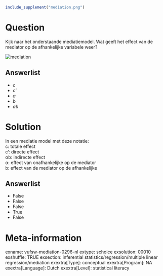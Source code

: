 ```r
include_supplement("mediation.png")
```

Question
========
Kijk naar het onderstaande mediatiemodel. Wat geeft het effect van de
mediator op de afhankelijke variabele weer?  
  
<img src="mediation.png" class="fr-fic fr-dii tvcss_2"
alt="mediation" />

Answerlist
----------
* *c*
* *c'*
* *a*
* *b*
* *ab*

Solution
========





In een mediatie model met deze notatie:  
c: totale effect  
c': directe effect  
αb: indirecte effect  
α: effect van onafhankelijke op de mediator  
b: effect van de mediator op de afhankelijke




Answerlist
----------
* False
* False
* False
* True
* False

Meta-information
================
exname: vufsw-mediation-0296-nl
extype: schoice
exsolution: 00010
exshuffle: TRUE
exsection: inferential statistics/regression/multiple linear regression/mediation
exextra[Type]: conceptual
exextra[Program]: NA
exextra[Language]: Dutch
exextra[Level]: statistical literacy

